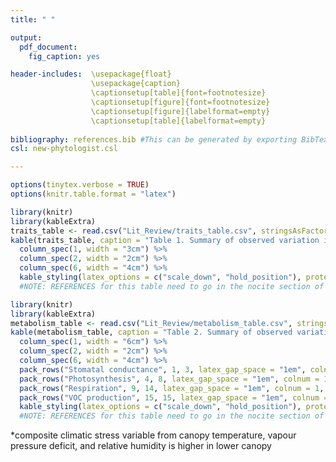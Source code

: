 ```yaml
---
title: " "

output: 
  pdf_document:
    fig_caption: yes

header-includes:  \usepackage{float}
                  \usepackage{caption}
                  \captionsetup[table]{font=footnotesize}
                  \captionsetup[figure]{font=footnotesize}
                  \captionsetup[figure]{labelformat=empty}
                  \captionsetup[table]{labelformat=empty}
                  
bibliography: references.bib #This can be generated by exporting BibTex file from Zotero
csl: new-phytologist.csl 

---
```


```r
options(tinytex.verbose = TRUE)
options(knitr.table.format = "latex")
```

```r
library(knitr)
library(kableExtra)
traits_table <- read.csv("Lit_Review/traits_table.csv", stringsAsFactors = FALSE, check.names = FALSE)
kable(traits_table, caption = "Table 1. Summary of observed variation in thermally-relevant leaf traits with canopy height and/or between sun and shade leaves", format = "latex", booktabs = TRUE,  escape = F)%>%
  column_spec(1, width = "3cm") %>%
  column_spec(2, width = "2cm") %>%
  column_spec(6, width = "4cm") %>%
  kable_styling(latex_options = c("scale_down", "hold_position"), protect_latex = T) 
  #NOTE: REFERENCES for this table need to go in the nocite section of header in the main doc!!!
```


\newpage

```r
library(knitr)
library(kableExtra)
metabolism_table <- read.csv("Lit_Review/metabolism_table.csv", stringsAsFactors = FALSE, check.names = FALSE)
kable(metabolism_table, caption = "Table 2. Summary of observed variation in leaf metabolism and thermal responses across the vertical gradient and/or between sun and shade leaves", format = "latex", booktabs = TRUE,  escape = F)%>%
  column_spec(1, width = "6cm") %>%
  column_spec(2, width = "2cm") %>%
  column_spec(6, width = "4cm") %>%
  pack_rows("Stomatal conductance", 1, 3, latex_gap_space = "1em", colnum = 1, hline_before = FALSE) %>%
  pack_rows("Photosynthesis", 4, 8, latex_gap_space = "1em", colnum = 1, hline_before = FALSE) %>%
  pack_rows("Respiration", 9, 14, latex_gap_space = "1em", colnum = 1, hline_before = FALSE) %>%
  pack_rows("VOC production", 15, 15, latex_gap_space = "1em", colnum = 1, hline_before = FALSE) %>%
  kable_styling(latex_options = c("scale_down", "hold_position"), protect_latex = T) 
  #NOTE: REFERENCES for this table need to go in the nocite section of header in the main doc!!!
```
*composite climatic stress variable from canopy temperature, vapour pressure deficit, and relative humidity is higher in lower canopy